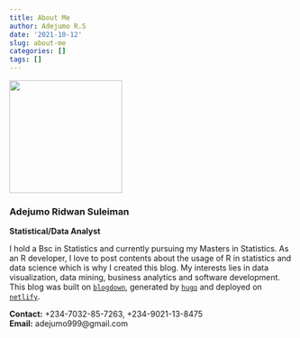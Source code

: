 ```yaml
---
title: About Me
author: Adejumo R.S
date: '2021-10-12'
slug: about-me
categories: []
tags: []
---
```


![](images/d.jpg){width=200px height=200px}  

### Adejumo Ridwan Suleiman
**Statistical/Data Analyst**

I hold a Bsc in Statistics and currently pursuing my Masters in Statistics. As an R developer, I love to post contents about the usage of R in statistics and data science which is why I created this blog. My interests lies in data visualization, data mining, business analytics and software development. This blog was built on [`blogdown`](https://bookdown.org/yihui/blogdown/), generated by [`hugo`](https://gohugo.io/) and deployed on [`netlify`](https://www.netlify.com/).

**Contact:** +234-7032-85-7263, +234-9021-13-8475  
**Email:** adejumo999@gmail.com
